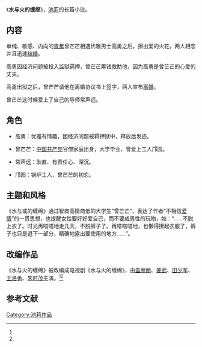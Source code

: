 {{Otheruses|subject=池莉的长篇小说《水与火的缠绵》|other=其他同名条目|水与火的缠绵}}
{{Infobox book 
| 图像      = <!-- [[File:|200px]] -->
| 图像说明  = 
| 书名      = 《水与或的缠绵》
| 作者      = [[池莉|池莉]]
| 原名      = 
| 译者      = 
| 插图      = 
| 封面设计  = 
| 出版地    = 北京市
| 语言      = 简体中文
| 系列      = 
| 题材      = 
| 类型      = [[长篇小说|长篇小说]]
| 出版者    = 北京十月文艺出版社
| 出版日期  = 2010年10月1日
| 中文版    = 
| 媒介      = 印刷（平装书）
| 页数      = 379
| 开本      = 32
| isbn      = 9787530210383
| oclc      = 
| 杜威十进制图书分类法= 
| 美国国会图书馆图书分类法= 
| 上一部作品= 
| 下一部作品= 
| 引用      = 
| 被引用    = 
}}
《'''水与火的缠绵'''》，[[池莉|池莉]]的长篇小说。

==内容==
单纯、敏感、内向的[[青年|青年]]曾芒芒相遇优雅男士高勇之后，擦出爱的火花，两人相恋并且迅速[[结婚|结婚]]。

高勇因经济问题被投入监狱羁押，曾芒芒筹钱救助他，因为高勇是曾芒芒的心爱的丈夫。

高勇出狱之后，曾芒芒请他在离婚协议书上签字，两人宣布[[离婚|离婚]]。

曾芒芒这时候爱上了自己的导师常声远。

==角色==
*高勇：优雅有情趣，因经济问题被羁押狱中，释放后发迹。

*曾芒芒：[[中国共产党|中国共产党]]官僚家庭出身，大学毕业，曾爱上工人邝园。

*常声远：耿直、有责任心、深沉。

*邝园：锅炉工人，曾芒芒的初恋。

==主题和风格==
《水与或的缠绵》通过智商高情商低的大学生“曾芒芒”，表达了作者“不相信[[爱情|爱情]]”的一贯思想，也提醒女性要好好爱自己，而不要成男性的玩物，如：“……不脱上衣了。时光再嗒嗒地走几天，不脱裤子了。再嗒嗒嗒地，也懒得撩起衣服了，裤子也只是退下一部分，精确地露出要使用的地方……”。

==改编作品==
《水与火的缠绵》被改编成电视剧《水与火的缠绵》，由[[盖丽丽|盖丽丽]]、[[姜武|姜武]]、[[田少军|田少军]]、[[王洛勇|王洛勇]]、[[朱时茂|朱时茂]]主演。<ref name="at" /><ref name="bee" />

==参考文献==
{{reflist|refs=
<ref name="at">{{cite web |url=http://www.cnhubei.com/200411/ca618578.htm |title=池莉小说再次“触电”，探班《水与火的缠绵》剧组 |date=2004-02-01|accessdate=2014-02-01 |work=荆楚网 |archive-url=https://web.archive.org/web/20120620051029/http://www.cnhubei.com/200411/ca618578.htm |archive-date=2012-06-20 |dead-url=yes }}</ref>
<ref name="bee">{{cite web |url=http://ent.sina.com.cn/2004-11-27/1417581526.html |title=《水与火的缠绵》寒风中开拍 |accessdate=2020-07-06 |date=2004-11-27 |work=新浪 |archive-date=2014-02-02 |archive-url=https://web.archive.org/web/20140202212552/http://ent.sina.com.cn/2004-11-27/1417581526.html |dead-url=no }}</ref>
}}

{{池莉作品}}
{{Authority control}} 
{{DEFAULTSORT:S水}}
[[Category:池莉作品|Category:池莉作品]]